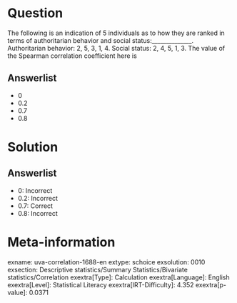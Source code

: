 Question
========

The following is an indication of 5 individuals as to how they are ranked in terms of authoritarian behavior and social status:______________. Authoritarian behavior: 2, 5, 3, 1, 4. Social status: 2, 4, 5, 1, 3. The value of the Spearman correlation coefficient here is

Answerlist
----------

* 0
* 0.2
* 0.7
* 0.8

Solution
========

Answerlist
----------

* 0: Incorrect
* 0.2: Incorrect
* 0.7: Correct
* 0.8: Incorrect

Meta-information
================
exname: uva-correlation-1688-en
extype: schoice
exsolution: 0010
exsection: Descriptive statistics/Summary Statistics/Bivariate statistics/Correlation
exextra[Type]: Calculation
exextra[Language]: English
exextra[Level]: Statistical Literacy
exextra[IRT-Difficulty]: 4.352
exextra[p-value]: 0.0371
